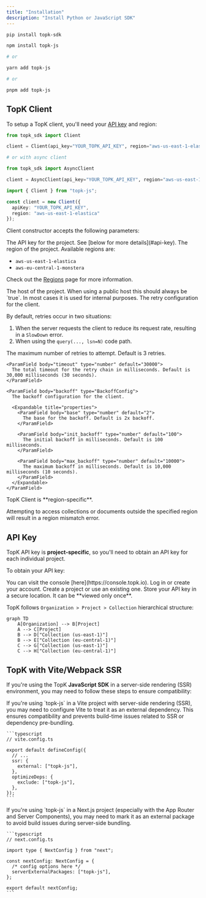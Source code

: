 ```yaml
---
title: "Installation"
description: "Install Python or JavaScript SDK"
---
```


<CodeGroup>

```bash Python
pip install topk-sdk
```


```bash Javascript
npm install topk-js

# or

yarn add topk-js

# or

pnpm add topk-js
```

</CodeGroup>

## TopK Client

To setup a TopK client, you'll need your [API key](#api-key) and region:

<CodeGroup>

```python Python
from topk_sdk import Client

client = Client(api_key="YOUR_TOPK_API_KEY", region="aws-us-east-1-elastica")

# or with async client

from topk_sdk import AsyncClient

client = AsyncClient(api_key="YOUR_TOPK_API_KEY", region="aws-us-east-1-elastica")
```


```typescript Javascript
import { Client } from "topk-js";

const client = new Client({
  apiKey: "YOUR_TOPK_API_KEY",
  region: "aws-us-east-1-elastica"
});
```

</CodeGroup>

Client constructor accepts the following parameters:

<ParamField body="api_key" type="string" required>
  The API key for the project. See [below for more details](#api-key).
</ParamField>

<ParamField body="region" type="string" required>
  The region of the project. Available regions are:

  - `aws-us-east-1-elastica`
  - `aws-eu-central-1-monstera`

  Check out the [Regions](/regions) page for more information.
</ParamField>

<ParamField body="host" default="topk.io" type="string">
  The host of the project.
</ParamField>

<ParamField body="https" default="true" type="boolean">
  When using a public host this should always be `true`.
  In most cases it is used for internal purposes.
</ParamField>

<ParamField body="retry_config" type="RetryConfig">
  The retry configuration for the client.

  By default, retries occur in two situations:

  1. When the server requests the client to reduce its request rate, resulting in a `SlowDown` error.
  2. When using the `query(..., lsn=N)` code path.

  <Expandable title="properties">
    <ParamField body="max_retries" type="number" default="3">
      The maximum number of retries to attempt. Default is 3 retries.
    </ParamField>

    <ParamField body="timeout" type="number" default="30000">
      The total timeout for the retry chain in milliseconds. Default is 30,000 milliseconds (30 seconds).
    </ParamField>

    <ParamField body="backoff" type="BackoffConfig">
      The backoff configuration for the client.

      <Expandable title="properties">
        <ParamField body="base" type="number" default="2">
          The base for the backoff. Default is 2x backoff.
        </ParamField>

        <ParamField body="init_backoff" type="number" default="100">
          The initial backoff in milliseconds. Default is 100 milliseconds.
        </ParamField>

        <ParamField body="max_backoff" type="number" default="10000">
          The maximum backoff in milliseconds. Default is 10,000 milliseconds (10 seconds).
        </ParamField>
      </Expandable>
    </ParamField>
  </Expandable>
</ParamField>

<Warning>
  TopK Client is **region-specific**.

  Attempting to access collections or documents outside the specified region will result in a region mismatch error.
</Warning>

## API Key

TopK API key is **project-specific**, so you'll need to obtain an API key for each individual project.

To obtain your API key:

<Steps>
  <Step title="Go to the TopK Console">
    You can visit the console [here](https://console.topk.io).
  </Step>
  <Step title="Authenticate">
    Log in or create your account.
  </Step>
  <Step title="Go to a project">
    Create a project or use an existing one.
  </Step>
  <Step title="Generate an API key">
    Store your API key in a secure location. It can be **viewed only once**.
  </Step>
</Steps>

TopK follows `Organization > Project > Collection` hierarchical structure:

```mermaid
graph TD
    A[Organization] --> B[Project]
    A --> C[Project]
    B --> D["Collection (us-east-1)"]
    B --> E["Collection (eu-central-1)"]
    C --> G["Collection (us-east-1)"]
    C --> H["Collection (eu-central-1)"]
```

## TopK with Vite/Webpack SSR

If you're using the TopK **JavaScript SDK** in a server-side rendering (SSR) environment, you may need to follow these steps to ensure compatibility:

<AccordionGroup>
  <Accordion title="Using with Vite ?" description="Remix, Nuxt, SvetleKit, Astro ...">
    If you're using `topk-js` in a Vite project with server-side rendering (SSR), you may need to configure Vite to treat it as an external dependency. This ensures compatibility and prevents build-time issues related to SSR or dependency pre-bundling.

    ```typescript
    // vite.config.ts

    export default defineConfig({
      // ...
      ssr: {
        external: ["topk-js"],
      },
      optimizeDeps: {
        exclude: ["topk-js"],
      },
    });
    ```
  </Accordion>
  <Accordion title="Using with Webpack or Turbopack ?" description="Next.js">
    If you're using `topk-js` in a Next.js project (especially with the App Router and Server Components), you may need to mark it as an external package to avoid build issues during server-side bundling.

    ```typescript
    // next.config.ts

    import type { NextConfig } from "next";

    const nextConfig: NextConfig = {
      /* config options here */
      serverExternalPackages: ["topk-js"],
    };

    export default nextConfig;
    ```
  </Accordion>
</AccordionGroup>
